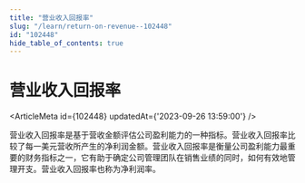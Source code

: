 ```yaml
---
title: "营业收入回报率"
slug: "/learn/return-on-revenue--102448"
id: "102448"
hide_table_of_contents: true
---
```



# 营业收入回报率

<ArticleMeta id={102448} updatedAt={'2023-09-26 13:59:00'} />
<div className='border-solid border-b border-t-0 my-4 border-[var(--ifm-color-gray-300)]' />

营业收入回报率是基于营收金额评估公司盈利能力的一种指标。营业收入回报率比较了每一美元营收所产生的净利润金额。营业收入回报率是衡量公司盈利能力最重要的财务指标之一，它有助于确定公司管理团队在销售业绩的同时，如何有效地管理开支。营业收入回报率也称为净利润率。
